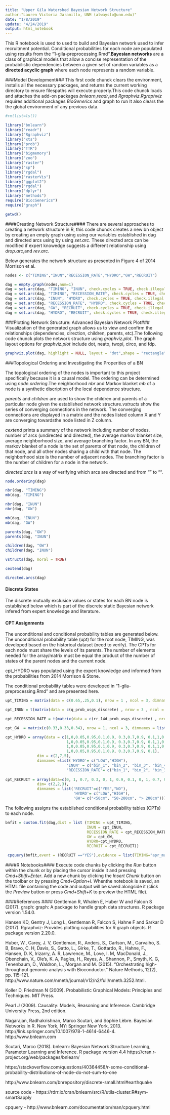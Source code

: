 ```yaml
---
title: "Upper Gila Watershed Bayesian Network Structure"
author:"Lauren Victoria Jaramillo, UNM (alwayslo@unm.edu)"
date: "1/8/2019"
update: "4/24/2019"
output: html_notebook
---
```


This R notebook is used to used to build and Bayesian network used to infer recruitment potential. Conditional probabilities for each node are populated using results from the "1-gila-preprocessing.Rmd".**Bayesian networks** are a class of graphical models that allow a concise representation of the probabilistic dependencies between a given set of random variables as a **directed acyclic graph** where each node represents a random variable.

###Model Development###
This first code chunck clears the environment, installs all the necessary packages, and returns the current working directory to ensure filespaths will execute properly.This code chunck loads and attaches the add-on packages *bnlearn*,*readr*,and *Rgraphviz*.*Rgraphviz* requires additional packages *BioGenerics* and graph to run  It also clears the the global environment of any previous data.
```r
#rm(list=ls())

library("bnlearn")
library("readr")
library("Rgraphviz")
library("xts")
library("prob")
library("TTR")
library("bigmemory")
library("zoo")
library("raster")
library("sp")
library("rgdal")
library("rasterVis")
library("ggplot2")
library("rgdal")
library("dplyr")
library("methods")
require("BiocGenerics")
require("graph")

getwd()
```

####Creating Network Structure#### 
There are several approaches to creating a network structure in R, this code chunck creates a new bn object by creating an empty graph using using our variables established in dag and directed arcs using by using *set.arc*. These directed arcs can be modified if expert knowedge suggests a different relationship using *drop.arc*,and *rev.arc*.

Below generates the network structure as presented in Figure 4 of 2014 Morrison et al.
```r
nodes <- c("TIMING","INUN","RECESSION_RATE","HYDRO","GW","RECRUIT")

dag = empty.graph(nodes,num=1)
dag = set.arc(dag, "TIMING", "INUN", check.cycles = TRUE, check.illegal = TRUE, debug = FALSE)
dag = set.arc(dag, "TIMING", "RECESSION_RATE", check.cycles = TRUE, check.illegal = TRUE, debug = FALSE)
dag = set.arc(dag, "INUN", "HYDRO", check.cycles = TRUE, check.illegal = TRUE, debug = FALSE)
dag = set.arc(dag, "RECESSION_RATE", "HYDRO", check.cycles = TRUE, check.illegal = TRUE, debug = FALSE)
dag = set.arc(dag, "GW", "RECRUIT", check.cycles = TRUE, check.illegal = TRUE, debug = FALSE)
dag = set.arc(dag, "HYDRO", "RECRUIT", check.cycles = TRUE, check.illegal = TRUE, debug = FALSE)
```

###Plotting Network Structure: Advanced Bayesian Network Plot###
Visualization of the generated graph allows us to view and confirm the relationships (dependencies, direction, children, parents, etc).The following code chunck plots the network structure using *graphviz.plot*. The graph layout options for *graphviz.plot* include dot, neato, twopi, circo, and fdp.
```r

graphviz.plot(dag, highlight = NULL, layout = "dot",shape = "rectangle", main = "Gila Bayesian Network Structure", sub = NULL)

```
###Topological Ordering and Investigating the Properities of a BN

The topological ordering of the nodes is important to this project specifically because it is a causal model. The ordering can be determined using *node.ordering*.The neighborhood *nbr* and Markov blanket *mb* of a node is a synthetic discription of the local dependence structure.

*parents* and *children* are used to show the children and parents of a particular node given the established network structure.*vstructs* show the series of converging connections in the network. The converging connections are displayed in a matrix and the nodes listed column X and Y are converging towardsthe node listed in Z column. 

*cextend* prints a summary of the network including number of nodes, number of arcs (undirected and directed), the average markov blanket size, average neighborhood size, and average branching factor. In any BN, the markov blanket of a node is the set of parents of that node, the children of that node, and all other nodes sharing a child with that node. The neighborhood size is the number of adjacent nodes. The branching factor is the number of children for a node in the network.

*directed.arcs* is a way of verifying which arcs are directed and from "" to "". 
```r
node.ordering(dag)

nbr(dag, "TIMING")
mb(dag, "TIMING")

nbr(dag, "INUN")
nbr(dag, "GW")

mb(dag, "INUN")
mb(dag, "GW")

parents(dag, "GW")
parents(dag, "INUN")

children(dag, "GW")
children(dag, "INUN")

vstructs(dag, moral = TRUE)

cextend(dag)

directed.arcs(dag)
```

#### Discrete States ####
The discrete mutually exclusice values or states for each BN node is established below which is part of the discrete static Bayesian network infered from expert knowledge and literature. 

#### CPT Assignments ####
The unconditional and conditional probability tables are generated below. The unconditional probability table (upt) for the root node, TIMING, was developed based on the historical dataset (need to verify). The CPTs for each node must share the levels of its parents. The number of elements needed for the array/matrix must be equal the product of the number of states of the parent nodes and the current node.  

cpt_HYDRO was populated using the expert knowledge and informed from the probabilities from 2014 Morrison & Stone.

The conditional probability tables were developed in "1-gila-preprocessing.Rmd" and are presented here.

```r
upt_TIMING = matrix(data = c(0.65,.25,0.1), nrow = 1 , ncol = 3, dimnames = list(NULL,'TIMING'=c("apr_may", "jun_jul", "aug_sep")))

cpt_INUN = t(matrix(data = c(q_prob_usgs_discrete) , nrow = 3 , ncol = 7, dimnames = list('TIMING'=c("apr_may", "jun_jul", "aug_sep"), 'INUN'=c("bin_1", "bin_2", "bin_3", "bin_4", "bin_5","bin_6","bin_7"))))

cpt_RECESSION_RATE = t(matrix(data = c(rr_14d_prob_usgs_discrete) , nrow = 3 , ncol = 5, dimnames = list('TIMING'=c("apr_may", "jun_jul", "aug_sep"), 'RECESSION_RATE'=c("bin_1", "bin_2", "bin_3", "bin_4", "bin_5"))))

cpt_GW  = matrix(c(0.33,0.33,0.34), nrow = 1, ncol = 3, dimnames = list(NULL,c("<50cm", "50-200cm", "> 200cm")))

cpt_HYDRO = array(data = c(1,0,0.05,0.95,0.1,0.9, 0.3,0.7,0.9, 0.1,1,0,0.05,0.95,0.1,0.9, 0.3,0.7,0.9, 0.1,
                           1,0,0.05,0.95,0.1,0.9, 0.3,0.7,0.9, 0.1,1,0,0.05,0.95,0.1,0.9, 0.3,0.7,0.9, 0.1,
                           1,0,0.05,0.95,0.1,0.9, 0.3,0.7,0.9, 0.1,1,0,0.05,0.95,0.1,0.9, 0.3,0.7,0.9, 0.1,
                           1,0,0.05,0.95,0.1,0.9, 0.3,0.7,0.9, 0.1),
              dim = c(2,7,5), 
              dimnames =list('HYDRO'= c("LOW","HIGH"),
                           'INUN' = c("bin_1", "bin_2", "bin_3", "bin_4", "bin_5","bin_6","bin_7"),
                           'RECESSION_RATE'= c("bin_1", "bin_2", "bin_3", "bin_4", "bin_5")))
  
cpt_RECRUIT = array(data=c(0, 1, 0.7, 0.3, 0, 1, 0.9, 0.1, 0, 1, 0.7, 0.3), 
              dim= c(2,2,3),  
              dimnames = list('RECRUIT'=c("YES","NO"),
                              'HYDRO'= c("LOW","HIGH"),
                              'GW'= c("<50cm", "50-200cm", "> 200cm")))
```

The following assigns the established conditional probability tables (CPTs) to each node.
```r
bnfit = custom.fit(dag,dist = list (TIMING = upt_TIMING,
                                    INUN = cpt_INUN,
                                    RECESSION_RATE = cpt_RECESSION_RATE,
                                    GW = cpt_GW,
                                    HYDRO=cpt_HYDRO,
                                    RECRUIT = cpt_RECRUIT))

 cpquery(bnfit,event = (RECRUIT =="YES"),evidence = list(TIMING="apr_may",INUN="bin_2",RECESSION_RATE = "bin_1"), method = "lw")
```

####R Notebooks####
Execute code chunks by clicking the *Run* button within the chunk or by placing the cursor inside it and pressing *Cmd+Shift+Enter*. Add a new chunk by clicking the *Insert Chunk* button on the toolbar or by pressing *Cmd+Option+I*. Whenthe notebook is saved, an HTML file containing the code and output will be saved alongside it (click the *Preview* button or press *Cmd+Shift+K* to preview the HTML file).

####References ####
Gentleman R, Whalen E, Huber W and Falcon S (2017). graph: graph: A package to handle graph data structures. R package version 1.54.0.

Hansen KD, Gentry J, Long L, Gentleman R, Falcon S, Hahne F and Sarkar D (2017). Rgraphviz: Provides plotting capabilities for R graph objects. R package version 2.20.0.

Huber, W., Carey, J. V, Gentleman, R., Anders, S., Carlson, M., Carvalho, S. B, Bravo, C. H, Davis, S., Gatto, L., Girke, T., Gottardo, R., Hahne, F., Hansen, D. K, Irizarry, A. R, Lawrence, M., Love, I. M, MacDonald, J., Obenchain, V., Ole's, K. A, Pag'es, H., Reyes, A., Shannon, P., Smyth, K. G, Tenenbaum, D., Waldron, L., Morgan and M. (2015). “Orchestrating high-throughput genomic analysis with Bioconductor.” Nature Methods, 12(2), pp. 115–121. http://www.nature.com/nmeth/journal/v12/n2/full/nmeth.3252.html.

Koller D, Friedman N (2009). Probabilistic Graphical Models: Principles and Techniques. MIT Press.

Pearl J (2009). Causality: Models, Reasoning and Inference. Cambridge University Press, 2nd edition.

Nagarajan, Radhakrishnan, Marco Scutari, and Sophie Lèbre. Bayesian Networks in R. New York, NY: Springer New York, 2013. http://link.springer.com/10.1007/978-1-4614-6446-4. 
http://www.bnlearn.com

Scutari, Marco (2018). bnlearn: Bayesian Network Structure Learning, Parameter Learning and Inference. R package version 4.4 https://cran.r-project.org/web/packages/bnlearn/

https://stackoverflow.com/questions/40364458/r-some-conditional-probability-distributions-of-node-do-not-sum-to-one

http://www.bnlearn.com/bnrepository/discrete-small.html#earthquake

source code - https://rdrr.io/cran/bnlearn/src/R/utils-cluster.R#sym-smartSapply

cpquery - http://www.bnlearn.com/documentation/man/cpquery.html

